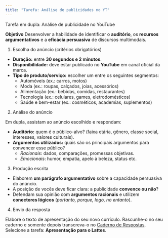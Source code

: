 ```yaml
---
title: "Tarefa: Análise de publicidades no YT"
---
```


::: titulo-nao-numerado
Tarefa em dupla: Análise de publicidade no YouTube
:::

::: callout-tip
**Objetivo**
Desenvolver a habilidade de identificar o **auditório**, os **recursos argumentativos** e a **eficácia persuasiva** de discursos multimodais.
:::

::: callout-note
1. Escolha do anúncio (critérios obrigatórios)

- **Duração:** entre **30 segundos e 2 minutos**.  
- **Disponibilidade:** deve estar publicado no **YouTube** em canal oficial da marca.  
- **Tipo de produto/serviço:** escolher um entre os seguintes segmentos:  
  - Automóveis (ex.: carros, motos)  
  - Moda (ex.: roupas, calçados, joias, acessórios)  
  - Alimentação (ex.: bebidas, comidas, restaurantes)  
  - Tecnologia (ex.: celulares, games, eletrodomésticos)  
  - Saúde e bem-estar (ex.: cosméticos, academias, suplementos)  

:::

::: callout-important
2. Análise do anúncio

Em dupla, assistam ao anúncio escolhido e respondam:

- **Auditório:** quem é o público-alvo? (faixa etária, gênero, classe social, interesses, valores culturais).  
- **Argumentos utilizados:** quais são os principais argumentos para convencer esse público?  
  - *Racionais*: dados, comparações, promessas objetivas.  
  - *Emocionais*: humor, empatia, apelo à beleza, status etc.  

:::

::: callout-warning
3. Produção escrita

- Elaborem **um parágrafo argumentativo** sobre a capacidade persuasiva do anúncio.  
- A posição de vocês deve ficar clara: a publicidade **convence ou não**?  
- Defendam sua opinião com **argumentos racionais** e utilizem **conectores lógicos** (*portanto, porque, logo, no entanto*).  
:::

::: callout-warning
4. Envio da resposta

Elabore o texto de apresentação do seu novo currículo. Rascunhe-o no seu caderno e somente depois transcreva-o no [Caderno de Respostas](portifolio.qmd). Selecione a tarefa: **Apresentação para o Lattes**.
:::